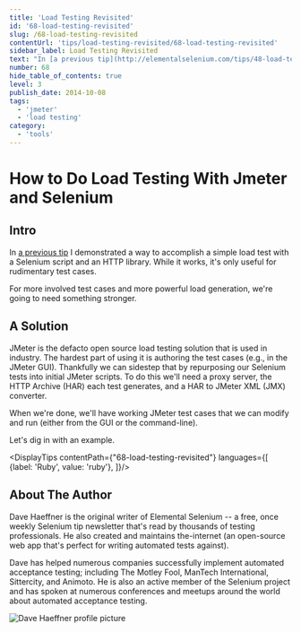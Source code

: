 ```yaml
---
title: 'Load Testing Revisited'
id: '68-load-testing-revisited'
slug: /68-load-testing-revisited
contentUrl: 'tips/load-testing-revisited/68-load-testing-revisited'
sidebar_label: Load Testing Revisited
text: "In [a previous tip](http://elementalselenium.com/tips/48-load-testing) I demonstrated a way to accomplish a simple load test with a Selenium script and an HTTP library. While it works, it's only useful for rudimentary test cases. For more involved test cases and more powerful load generation, we're going to need something stronger."
number: 68
hide_table_of_contents: true
level: 3
publish_date: 2014-10-08
tags:
  - 'jmeter'
  - 'load testing'
category:
  - 'tools'
---
```


# How to Do Load Testing With Jmeter and Selenium

## Intro

In [a previous tip](http://elementalselenium.com/tips/48-load-testing) I demonstrated a way to accomplish a simple load test with a Selenium script and an HTTP
library. While it works, it's only useful for rudimentary test cases.

For more involved test cases and more powerful load generation, we're going to need something stronger.

## A Solution

JMeter is the defacto open source load testing solution that is used in industry. The hardest part of using it is
authoring the test cases (e.g., in the JMeter GUI). Thankfully we can sidestep that by repurposing our Selenium
tests into initial JMeter scripts. To do this we'll need a proxy server, the HTTP Archive (HAR) each test generates,
and a HAR to JMeter XML (JMX) converter.

When we're done, we'll have working JMeter test cases that we can modify and run (either from the GUI or the
command-line).

Let's dig in with an example.




<DisplayTips contentPath={"68-load-testing-revisited"} languages={[
    {label: 'Ruby', value: 'ruby'},
]}/>


## About The Author

Dave Haeffner is the original writer of Elemental Selenium -- a free, once weekly Selenium tip newsletter that's read
by thousands of testing professionals. He also created and maintains the-internet (an open-source web app that's
perfect for writing automated tests against).

Dave has helped numerous companies successfully implement automated acceptance testing; including The Motley Fool,
ManTech International, Sittercity, and Animoto. He is also an active member of the Selenium project and has spoken
at numerous conferences and meetups around the world about automated acceptance testing.

![Dave Haeffner profile picture](/img/authors/dave-haeffner.jpeg#author-img 'a title')




